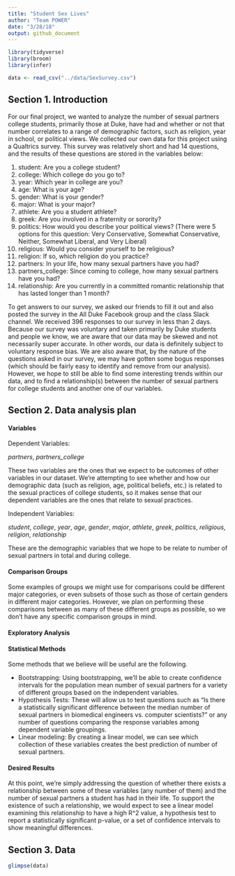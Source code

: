 ```yaml
---
title: "Student Sex Lives"
author: "Team POWER"
date: "3/28/18"
output: github_document
---
```


```r

library(tidyverse)
library(broom)
library(infer)

data <- read_csv("../data/SexSurvey.csv")

```


## Section 1. Introduction

For our final project, we wanted to analyze the number of sexual partners college students, primarily those at Duke, have had and whether or not that number correlates to a range of demographic factors, such as religion, year in school, or political views. We collected our own data for this project using a Qualtrics survey. This survey was relatively short and had 14 questions, and the results of these questions are stored in the variables below:

  1. student: Are you a college student?
  2. college: Which college do you go to?
  3. year: Which year in college are you?
  4. age: What is your age?
  5. gender: What is your gender?
  6. major: What is your major?
  7. athlete: Are you a student athlete?
  8. greek: Are you involved in a fraternity or sorority?
  9. politics: How would you describe your political views? (There were 5 options for this question: Very Conservative, Somewhat Conservative, Neither, Somewhat Liberal, and Very Liberal)
  10. religious: Would you consider yourself to be religious?
  11. religion: If so, which religion do you practice?
  12. partners: In your life, how many sexual partners have you had?
  13. partners_college: Since coming to college, how many sexual partners have you had?
  14. relationship: Are you currently in a committed romantic relationship that has lasted longer than 1 month?

To get answers to our survey, we asked our friends to fill it out and also posted the survey in the All Duke Facebook group and the class Slack channel. We received 396 responses to our survey in less than 2 days. Because our survey was voluntary and taken primarily by Duke students and people we know, we are aware that our data may be skewed and not necessarily super accurate. In other words, our data is definitely subject to voluntary response bias. We are also aware that, by the nature of the questions asked in our survey, we may have gotten some bogus responses (which should be fairly easy to identify and remove from our analysis). However, we hope to still be able to find some interesting trends within our data, and to find a relationship(s) between the number of sexual partners for college students and another one of our variables. 

## Section 2. Data analysis plan

#### Variables

Dependent Variables:

*partners*, *partners_college*

These two variables are the ones that we expect to be outcomes of other variables in our dataset. We're attempting to see whether and how our demographic data (such as religion, age, political beliefs, etc.) is related to the sexual practices of college students, so it makes sense that our dependent variables are the ones that relate to sexual practices.

Independent Variables: 

*student*, *college*, *year*, *age*, *gender*, *major*, *athlete*, *greek*, *politics*, *religious*, *religion*, *relationship*

These are the demographic variables that we hope to be relate to number of sexual partners in total and during college. 

#### Comparison Groups

Some examples of groups we might use for comparisons could be different major categories, or even subsets of those such as those of certain genders in different major categories. However, we plan on performing these comparisons between as many of these different groups as possible, so we don't have any specific comparison groups in mind.

#### Exploratory Analysis


#### Statistical Methods

Some methods that we believe will be useful are the following.

- Bootstrapping: Using bootstrapping, we'll be able to create confidence intervals for the population mean number of sexual partners for a variety of different groups based on the independent variables.
- Hypothesis Tests: These will allow us to test questions such as "Is there a statistically significant difference between the median number of sexual partners in biomedical engineers vs. computer scientists?" or any number of questions comparing the response variables among dependent variable groupings.
- Linear modeling: By creating a linear model, we can see which collection of these variables creates the best prediction of number of sexual partners. 

#### Desired Results

At this point, we're simply addressing the question of whether there exists a relationship between some of these variables (any number of them) and the number of sexual partners a student has had in their life. To support the existence of such a relationship, we would expect to see a linear model examining this relationship to have a high R^2 value, a hypothesis test to report a statistically significant p-value, or a set of confidence intervals to show meaningful differences. 


## Section 3. Data

```r

glimpse(data)

```

